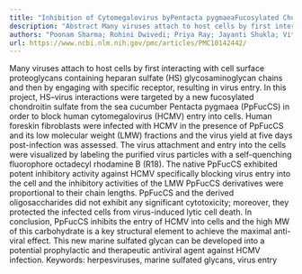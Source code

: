 ```yaml
---
title: "Inhibition of Cytomegalovirus byPentacta pygmaeaFucosylated Chondroitin Sulfate Depends on Its Molecular Weight"
description: "Abstract Many viruses attach to host cells by first interacting with cell surface proteoglycans containing heparan sulfate (HS) glycosaminoglycan chains and then by engaging with specific receptor, re..."
authors: "Poonam Sharma; Rohini Dwivedi; Priya Ray; Jayanti Shukla; Vitor H Pomin; Ritesh Tandon; Michael McVoy; Thomas Stamminger"
url: https://www.ncbi.nlm.nih.gov/pmc/articles/PMC10142442/
---
```


Many viruses attach to host cells by first interacting with cell surface proteoglycans containing heparan sulfate (HS) glycosaminoglycan chains and then by engaging with specific receptor, resulting in virus entry. In this project, HS–virus interactions were targeted by a new fucosylated chondroitin sulfate from the sea cucumber Pentacta pygmaea (PpFucCS) in order to block human cytomegalovirus (HCMV) entry into cells. Human foreskin fibroblasts were infected with HCMV in the presence of PpFucCS and its low molecular weight (LMW) fractions and the virus yield at five days post-infection was assessed. The virus attachment and entry into the cells were visualized by labeling the purified virus particles with a self-quenching fluorophore octadecyl rhodamine B (R18). The native PpFucCS exhibited potent inhibitory activity against HCMV specifically blocking virus entry into the cell and the inhibitory activities of the LMW PpFucCS derivatives were proportional to their chain lengths. PpFucCS and the derived oligosaccharides did not exhibit any significant cytotoxicity; moreover, they protected the infected cells from virus-induced lytic cell death. In conclusion, PpFucCS inhibits the entry of HCMV into cells and the high MW of this carbohydrate is a key structural element to achieve the maximal anti-viral effect. This new marine sulfated glycan can be developed into a potential prophylactic and therapeutic antiviral agent against HCMV infection. Keywords: herpesviruses, marine sulfated glycans, virus entry
